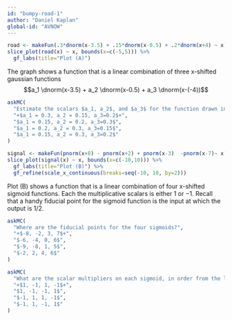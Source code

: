 ```yaml
---
id: "bumpy-road-1"
author: "Daniel Kaplan"
global-id: "AVNOW"
---
```




```r
road <- makeFun(.3*dnorm(x-3.5) + .15*dnorm(x-0.5) + .2*dnorm(x+4) ~ x)
slice_plot(road(x) ~ x, bounds(x=c(-5,5))) %>%
  gf_labs(title="Plot (A)")
```

The graph shows a function that is a linear combination of three x-shifted gaussian functions
$$a_1 \dnorm(x-3.5) + a_2 \dnorm(x-0.5) + a_3 \dnorm(x-(-4))$$




```r
askMC(
  "Estimate the scalars $a_1, a_2$, and $a_3$ for the function drawn in Plot (A). (Be sure to get the order right!)",
  "+$a_1 = 0.3, a_2 = 0.15, a_3=0.2$+",
  "$a_1 = 0.15, a_2 = 0.2, a_3=0.3$",
  "$a_1 = 0.2, a_2 = 0.3, a_3=0.15$",
  "$a_1 = 0.15, a_2 = 0.3, a_3=0.2$"
)
```



```r
signal <- makeFun(pnorm(x+8) - pnorm(x+2) + pnorm(x-3)  -pnorm(x-7)~ x)
slice_plot(signal(x) ~ x, bounds(x=c(-10,10))) %>%
  gf_labs(title="Plot (B)") %>%
  gf_refine(scale_x_continuous(breaks=seq(-10, 10, by=2)))
```

Plot (B) shows a function that is a linear combination of four x-shifted sigmoid functions. Each the multiplicative scalars is either 1 or $-1$.  Recall that a handy fiducial point for the sigmoid function is the input at which the output is 1/2. 





```r
askMC(
  "Where are the fiducial points for the four sigmoids?",
  "+$-8, -2, 3, 7$+",
  "$-6, -4, 0, 6$",
  "$-9, -8, 1, 5$",
  "$-2, 2, 4, 6$"
)
```

```r
askMC(
  "What are the scalar multipliers on each sigmoid, in order from the leftmost to rightmost?",
  "+$1, -1, 1, -1$+",
  "$1, -1, -1, 1$",
  "$-1, 1, 1, -1$",
  "$-1, 1, -1, 1$"
)
```

